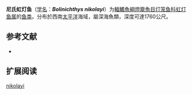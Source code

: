 {{Speciesbox
| name = 尼氏虹灯鱼
| status = NE
| status_system = IUCN3.1
| image = 
| genus = Bolinichthys
| species = nikolayi
| authority = [[Becker|Becker]], 1978
| synonyms = *''Bolinichthys nikolai''<br><small>Becker, 1978</small>
*''Bolinichthys nikolayai''<br><small>Becker, 1978</small>
}}

'''尼氏虹灯鱼'''（[[学名|学名]]：'''''Bolinichthys nikolayi'''''）为[[輻鰭魚綱|輻鰭魚綱]][[燈籠魚目|燈籠魚目]][[灯笼鱼科|灯笼鱼科]][[虹灯鱼属|虹灯鱼属]]的[[鱼类|鱼类]]。分布於西南[[太平洋|太平洋]]海域，屬深海魚類，深度可達1760公尺。

== 参考文献 ==
{{refbegin}}
*{{FishBase_species|genus=Bolinichthys|species=nikolayi|year=2012|month=1}}
{{refend}}

==扩展阅读==
{{refbegin}}
{{Wikispecies-inline|Bolinichthys nikolayi|尼氏虹灯鱼}}
{{refend}}
{{Taxonbar|from=Q1106227}}

[[Category:虹灯鱼属|nikolayi]]


{{灯笼鱼目小作品}}